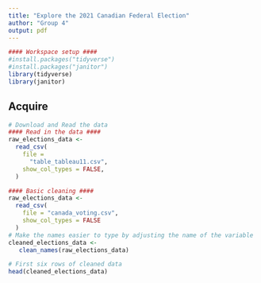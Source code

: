 ```yaml
---
title: "Explore the 2021 Canadian Federal Election"
author: "Group 4"
output: pdf
---
```


```r
#### Workspace setup ####
#install.packages("tidyverse")
#install.packages("janitor")
library(tidyverse)
library(janitor)
```

## Acquire

```r
# Download and Read the data 
#### Read in the data ####
raw_elections_data <-
  read_csv(
    file = 
      "table_tableau11.csv",
    show_col_types = FALSE,
  )

```

```r
#### Basic cleaning ####
raw_elections_data <-
  read_csv(
    file = "canada_voting.csv",
    show_col_types = FALSE
  )
# Make the names easier to type by adjusting the name of the variable
cleaned_elections_data <-
   clean_names(raw_elections_data)

# First six rows of cleaned data
head(cleaned_elections_data)
```